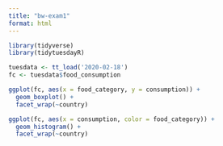 ```yaml
---
title: "bw-exam1"
format: html
---
```


```r
library(tidyverse)
library(tidytuesdayR)
```

```r
tuesdata <- tt_load('2020-02-18')
fc <- tuesdata$food_consumption
```

```r
ggplot(fc, aes(x = food_category, y = consumption)) +
  geom_boxplot() +
  facet_wrap(~country)
```
```r
ggplot(fc, aes(x = consumption, color = food_category)) +
  geom_histogram() +
  facet_wrap(~country)
```
